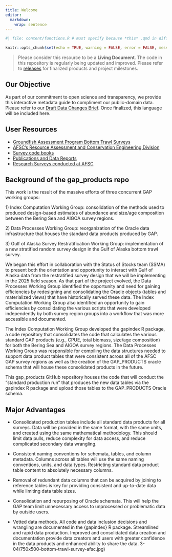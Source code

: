 ```yaml
---
title: Welcome 
editor: 
  markdown: 
    wrap: sentence
---
```


```r
#| file: content/functions.R # must specify because *this* .qmd in different folder

knitr::opts_chunk$set(echo = TRUE, warning = FALSE, error = FALSE, message = FALSE)
```

> Please consider this resource to be a **Living Document**.
> The code in this repository is regularly being updated and improved.
> Please refer to [releases](%60r%20paste0(link_repo,%20'/releases')%60) for finalized products and project milestones.


## Our Objective

As part of our commitment to open science and transparency, we provide this interactive metadata guide to compliment our public-domain data. Please refer to our [Draft Data Changes Brief](https://docs.google.com/document/d/1ie0it6G_V_PrpO1fYe-731Fvubuahn2yi0ixBIpaYO8/edit?usp=sharing). Once finalized, this language will be included here.


## User Resources

-   [Groundfish Assessment Program Bottom Trawl Surveys](https://www.fisheries.noaa.gov/alaska/science-data/groundfish-assessment-program-bottom-trawl-surveys)
-   [AFSC’s Resource Assessment and Conservation Engineering Division](https://www.fisheries.noaa.gov/about/resource-assessment-and-conservation-engineering-division)
-   [Survey code books](`r link_code_books `)
-   [Publications and Data Reports](https://repository.library.noaa.gov/)
-   [Research Surveys conducted at AFSC](https://www.fisheries.noaa.gov/alaska/ecosystems/alaska-fish-research-surveys)



## Background of the gap_products repo

This work is the result of the massive efforts of three concurrent GAP working groups:

1\) Index Computation Working Group: consolidation of the methods used to produced design-based estimates of abundance and size/age composition between the Bering Sea and AIGOA survey regions.

2\) Data Processes Working Group: reorganization of the Oracle data infrastructure that houses the standard data products produced by GAP.

3\) Gulf of Alaska Survey Restratification Working Group: implementation of a new stratified random survey design in the Gulf of Alaska bottom trawl survey.

We began this effort in collaboration with the Status of Stocks team (SSMA) to present both the orientation and opportunity to interact with Gulf of Alaska data from the restratified survey design that we will be implementing in the 2025 field season.
As that part of the project evolved, the Data Processes Working Group identified the opportunity and need for gaining efficiencies by redesigning and consolidating the Oracle objects (tables and materialized views) that have historically served these data.
The Index Computation Working Group also identified an opportunity to gain efficiencies by consolidating the various scripts that were developed independently by both survey region groups into a workflow that was more accessible and documented.

The Index Computation Working Group developed the gapindex R package, a code repository that consolidates the code that calculates the various standard GAP products (e.g., CPUE, total biomass, size/age composition) for both the Bering Sea and AIGOA survey regions.
The Data Processes Working Group was responsible for compiling the data structures needed to support data product tables that were consistent across all of the AFSC GAP survey regions as well as the creation of the GAP_PRODUCTS oracle schema that will house these consolidated products in the future.

This gap_products GitHub repository houses the code that will conduct the "standard production run" that produces the new data tables via the gapindex R package and upload those tables to the GAP_PRODUCTS Oracle schema.


## Major Advantages

-   Consolidated production tables include all standard data products for all surveys.
    Data will be provided in the same format, with the same units, and created using the same mathematical methodology.
    This should limit data pulls, reduce complexity for data access, and reduce complicated secondary data wrangling.

-   Consistent naming conventions for schemata, tables, and column metadata.
    Columns across all tables will use the same naming conventions, units, and data types.
    Restricting standard data product table content to absolutely necessary columns.

-   Removal of redundant data columns that can be acquired by joining to reference tables is key for providing consistent and up-to-date data while limiting data table sizes.

-   Consolidation and repurposing of Oracle schemata.
    This will help the GAP team limit unnecessary access to unprocessed or problematic data by outside users.

-   Vetted data methods.
    All code and data inclusion decisions and wrangling are documented in the {gapindex} R package.
    Streamlined and rapid data production.
    Improved and consolidated data creation and documentation provide data creators and users with greater confidence in the data products and enhanced ability to share the data.
3-04/750x500-bottom-trawl-survey-afsc.jpg)
